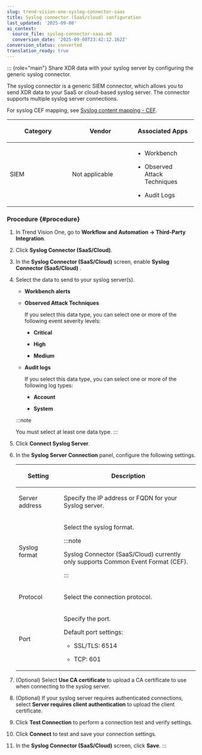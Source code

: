 ```yaml
---
slug: trend-vision-one-syslog-connector-saas
title: Syslog connector (SaaS/cloud) configuration
last_updated: '2025-09-08'
ai_context:
  source_file: syslog-connector-saas.md
  conversion_date: '2025-09-08T23:42:12.162Z'
conversion_status: converted
translation_ready: true
---
```


::: {role="main"}
Share XDR data with your syslog server by configuring the generic syslog connector.

The syslog connector is a generic SIEM connector, which allows you to send XDR data to your SaaS or cloud-based syslog server. The connector supports multiple syslog server connections.

For syslog CEF mapping, see [Syslog content mapping - CEF](syslog-content-mapping-cef.mdx).

<table style="width:99%;">
<colgroup>
<col style="width: 33%" />
<col style="width: 33%" />
<col style="width: 33%" />
</colgroup>
<thead>
<tr>
<th><p>Category</p></th>
<th><p>Vendor</p></th>
<th><p>Associated Apps</p></th>
</tr>
</thead>
<tbody>
<tr>
<td><p>SIEM</p></td>
<td><p>Not applicable</p></td>
<td><ul>
<li><p>Workbench</p></li>
<li><p>Observed Attack Techniques</p></li>
<li><p>Audit Logs</p></li>
</ul></td>
</tr>
</tbody>
</table>

### Procedure {#procedure}

1.  In Trend Vision One, go to **Workflow and Automation → Third-Party Integration**.

2.  Click **Syslog Connector (SaaS/Cloud)**.

3.  In the **Syslog Connector (SaaS/Cloud)** screen, enable **Syslog Connector (SaaS/Cloud)** .

4.  Select the data to send to your syslog server(s).

    - **Workbench alerts**

    - **Observed Attack Techniques**

      If you select this data type, you can select one or more of the following event severity levels:

      - **Critical**

      - **High**

      - **Medium**

    - **Audit logs**

      If you select this data type, you can select one or more of the following log types:

      - **Account**

      - **System**

    :::note

    You must select at least one data type.
    :::

5.  Click **Connect Syslog Server**.

6.  In the **Syslog Server Connection** panel, configure the following settings.

    <table>
    <colgroup>
    <col style="width: 25%" />
    <col style="width: 75%" />
    </colgroup>
    <thead>
    <tr>
    <th><p>Setting</p></th>
    <th><p>Description</p></th>
    </tr>
    </thead>
    <tbody>
    <tr>
    <td><p>Server address</p></td>
    <td><p>Specify the IP address or FQDN for your Syslog server.</p></td>
    </tr>
    <tr>
    <td><p>Syslog format</p></td>
    <td><p>Select the syslog format.</p>
    

    :::note
    
    <p>Syslog Connector (SaaS/Cloud) currently only supports Common Event Format (CEF).</p>
    

    :::

    </td>
    </tr>
    <tr>
    <td><p>Protocol</p></td>
    <td><p>Select the connection protocol.</p></td>
    </tr>
    <tr>
    <td><p>Port</p></td>
    <td><p>Specify the port.</p>
    <p>Default port settings:</p>
    <ul>
    <li><p>SSL/TLS: 6514</p></li>
    <li><p>TCP: 601</p></li>
    </ul></td>
    </tr>
    </tbody>
    </table>

7.  (Optional) Select **Use CA certificate** to upload a CA certificate to use when connecting to the syslog server.

8.  (Optional) If your syslog server requires authenticated connections, select **Server requires client authentication** to upload the client certificate.

9.  Click **Test Connection** to perform a connection test and verify settings.

10. Click **Connect** to test and save your connection settings.

11. In the **Syslog Connector (SaaS/Cloud)** screen, click **Save**.
:::
